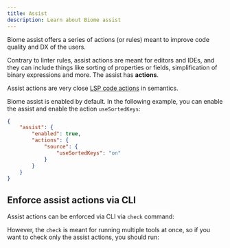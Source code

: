 ```yaml
---
title: Assist
description: Learn about Biome assist
---
```



Biome assist offers a series of actions (or rules) meant to improve code quality and DX of the users.

Contrary to linter rules, assist actions are meant for editors and IDEs, and they can include things like sorting of properties or fields, simplification of binary expressions and more. The assist has **<NumberOfRules /> actions**.

Assist actions are very close [LSP code actions](https://microsoft.github.io/language-server-protocol/specifications/lsp/3.17/specification/#codeActionKind) in semantics.

Biome assist is enabled by default. In the following example, you can enable the assist and enable the action `useSortedKeys`:

```json title="biome.json"
{
    "assist": {
        "enabled": true,
        "actions": {
            "source": {
                "useSortedKeys": "on"
            }
        }
    }
}
```


## Enforce assist actions via CLI

Assist actions can be enforced via CLI via `check` command:

<PackageManagerBiomeCommand command="check" />

However, the `check` is meant for running multiple tools at once, so if you want to check only the assist actions, you should run:

<PackageManagerBiomeCommand command="check --formatter-enabled=false --linter-enabled=false --organize-imports-enabled=false" />